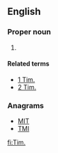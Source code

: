 {{also|Tim|tim|TIM}}
==English==

===Proper noun===
{{en-proper noun}}

# {{label|en|biblical}} {{abbreviation of|Timothy|lang=en}}

====Related terms====
* [[1 Tim.]]
* [[2 Tim.]]

===Anagrams===
* [[MIT#English|MIT]]
* [[TMI#English|TMI]]

[[fi:Tim.]]